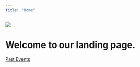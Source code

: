 ```yaml
---
title: "Home"
---
```

![](logo.png)

# Welcome to our landing page.

[Past Events](past-events/past-events.qmd)
